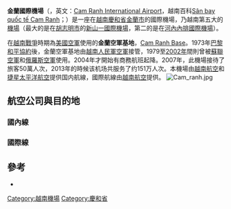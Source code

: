{{unreferenced|time=2013-06-02T11:13:00+00:00}}
{{Infobox Airport |
 airport_name = 金蘭國際機場<br />Cam Ranh International Airpor <br />Sân bay quốc tế Cam Ranh<br />|
 photo = Cam Ranh Airport.jpg|
 type = 公共 |
 run by = 越南中部機場局 |
 opened = 1960年 |
 city = [[越南|越南]][[芽莊市|芽莊市]]、[[金蘭市|金蘭市]]|
 distance_to_city = 距金蘭市約10公里，距芽莊市約35公里。|
 elevation-m = 12 |
 IATA = CXR |
 ICAO = VVCR |
 coordinates  ={{Coord|11|59|53|N|109|13|10|E|type:airport|display=inline,title}}|
 runway1_heading = 02L/20R |
 runway1_feet = 10,000  | 
 runway1_meter = 3,048 |
 runway1_surface = 混凝土 |
 runway2_heading = 02R/20L|
 runway2_feet =  10,000 |
 runway2_meter =   3,048|
 runway2_surface =  混凝土|

}}
'''金蘭國際機場'''（{{lang-vi|Cảng hàng không quốc tế Cam Ranh 漢字：港航空國際柑欞}}，英文：[https://en.wikipedia.org/wiki/Cam_Ranh_International_Airport Cam Ranh International Airport]，越南百科[https://vi.wikipedia.org/wiki/S%C3%A2n_bay_qu%E1%BB%91c_t%E1%BA%BF_Cam_Ranh Sân bay quốc tế Cam Ranh]；{{airport codes|CXR|VVCR}}）是一座在[[越南|越南]][[慶和省|慶和省]][[金蘭市|金蘭市]]的國際機場，乃越南第五大的[[機場|機場]]（最大的是在[[胡志明市|胡志明市]]的[[新山一國際機場|新山一國際機場]]，第二的是在[[河內|河內]][[內排國際機場|內排國際機場]]）。

在[[越南戰爭|越南戰爭]]時期為[[美國空軍|美國空軍]]使用的'''金蘭空軍基地'''，[https://en.wikipedia.org/wiki/Cam_Ranh_Base Cam Ranh Base]。1973年[[巴黎和平協約|巴黎和平協約]]後，金蘭空軍基地由[[越南人民軍空軍|越南人民軍空軍]]接管，1979至[[2002年|2002年]]間則曾被[[蘇聯空軍|蘇聯空軍]]和[[俄羅斯空軍|俄羅斯空軍]]使用。2004年才開始有商務航班起降。2007年，此機場接待了旅客50萬人次，2013年的時候该机场共服务了约151万人次。本機場由[[越南航空|越南航空]]和[[捷星太平洋航空|捷星太平洋航空]]提供国内航線，國際航線由[[越南航空|越南航空]]提供。 
[[File:Cam_ranh.jpg|thumb]]

== 航空公司與目的地 ==
===國內線===
 {{Airport-dest-list
|   [[越南航空|越南航空]] | [[内排国际机场|河內]]、[[新山一国际机场|胡志明市]]、[[峴港國際機場|峴港]]、[[内排国际机场|河內]]
|   [[越捷航空|越捷航空]] | [[内排国际机场|河內]]、[[新山一国际机场|胡志明市]]
|   [[越竹航空|越竹航空]]| [[内排国际机场|河內]]、[[新山一国际机场|胡志明市]]、[[峴港國際機場|峴港]]、[[荣市国际机场|榮市]]、[[吉碑國際機場|海防]]
}}

===國際線===
 {{Airport-dest-list
|   [[越南航空|越南航空]] | '''中國：'''[[北京首都國際機場|北京-首都]]、[[上海浦東國際機場|上海-浦東]]、[[天津濱海國際機場|天津]]、[[成都雙流國際機場|成都]]、[[瀋陽桃仙國際機場|瀋陽]]、[[南宁吴圩国际机场|南宁]]、[[鄭州新鄭國際機場|鄭州]]、[[合肥新桥国际机场|合肥]]、[[昆明長水國際機場|昆明]]、[[呼和浩特白塔國際機場|呼和浩特]]、[[常州奔牛国际机场|常州]]、[[泉州晉江國際機場|泉州]]<br>'''季節性：'''[[石家庄正定国际机场|石家莊]]、[[重慶江北國際機場|重慶]]、[[貴陽龍洞堡國際機場|貴陽]]、[[杭州蕭山國際機場|杭州]]、[[寧波櫟社國際機場|寧波]]、[[溫州永強機場|溫州]]、[[武漢天河國際機場|武漢]]<br>'''包機：'''[[太原武宿國際機場|太原]]、[[大連周水子國際機場|大連]]、[[蘇南碩放國際機場|無錫]]
|   [[越竹航空|越竹航空]] | [[澳門國際機場|澳門]]、[[仁川國際機場|首爾-仁川]]
|   [[越捷航空|越捷航空]] | [[仁川國際機場|首爾-仁川]]、[[金海國際機場|釜山]]、[[啟陽國際機場|臨沂]]
|  {{nowrap| [[捷星太平洋航空|捷星太平洋航空]]}}| [[杭州蕭山國際機場|杭州]]、[[贵阳龙洞堡国际机场|贵阳]]、[[福州長樂國際機場|福州]]、[[宜昌三峡机场|宜昌]]、[[遵義新舟機場|遵義]]、[[台灣桃園國際機場|台北-桃園]]
|   [[泰國亞洲航空|泰國亞洲航空]] | [[廊曼國際機場|曼谷-廊曼]]
|   [[亞洲航空|亞洲航空]] | [[吉隆坡國際機場|吉隆坡]]
|   [[中國國際航空|中國國際航空]] | [[重慶江北國際機場|重慶]]、[[杭州蕭山國際機場|杭州]]
|   [[中國南方航空|中國南方航空]] | [[廣州白雲國際機場|廣州]]
|   [[海南航空|海南航空]] | [[廣州白雲國際機場|廣州]]
|   [[四川航空|四川航空]] | [[廣州白雲國際機場|廣州]]、[[重慶江北國際機場|重慶]]
|   [[長龍航空|長龍航空]] | [[西安咸陽國際機場|西安]]
|   [[青島航空|青島航空]] | [[南京祿口國際機場|南京]]、[[湛江坡头机场|湛江]]
|   [[春秋航空|春秋航空]] | [[上海浦東國際機場|上海-浦東]]
|   [[烏魯木齊航空|烏魯木齊航空]] | [[蘭州中川國際機場|蘭州]]、[[烏魯木齊地窩堡國際機場|烏魯木齊]]
|   [[香港快運航空|香港快運航空]] |[[香港國際機場|香港]]
|   [[大韓航空|大韓航空]]| [[仁川國際機場|首爾-仁川]]
|   [[韓亞航空|韓亞航空]]| [[仁川國際機場|首爾-仁川]]
|   [[濟州航空|濟州航空]]| [[仁川國際機場|首爾-仁川]]
|   [[易斯達航空|易斯達航空]] | [[仁川國際機場|首爾-仁川]]
|   [[德威航空|德威航空]] | [[仁川國際機場|首爾-仁川]]、[[大邱國際機場|大邱]]
|  {{nowrap| [[藍色航空_(俄羅斯)|俄羅斯藍色航空]]}}| [[伏努科沃國際機場|莫斯科-伏努科沃]]、[[科利佐沃國際機場|葉卡捷琳堡]]、[[哈巴罗夫斯克机场|伯力]]、[[符拉迪沃斯托克國際機場|海參崴]]、{{link-en|鄂木斯克中央機場|Omsk Tsentralny Airport|鄂木斯克}}、{{link-en|蘇爾古特機場|Surgut International Airport|蘇爾古特}}
}}

== 參考 ==
{{reflist}}
* {{Commonscat-inline|Cam Ranh International Airport}}

{{越南機場}}

[[Category:越南機場|Category:越南機場]]
[[Category:慶和省|Category:慶和省]]